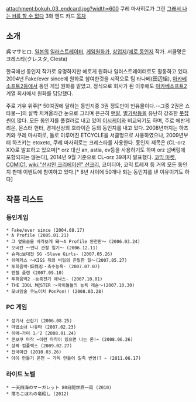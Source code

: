 attachment:bokuh_03_endcard.jpg?width=600
쿠레 마사히로가 그린 [[그래서 나는 H를 할 수 없다]] 3화 엔드 카드
[[목차]]
== 소개 ==
呉マサヒロ. [[일본]]의 [[일러스트레이터]], [[게임원화가]], [[상업지]]/[[에로 동인지]] 작가. 서클명은 크레스타(クレスタ, Clesta)

한국에선 동인지 작가로 유명하지만 에로게 원화나 일러스트레이터로도 활동하고 있다. 2004년 Fake/ever since에 원화로 참여한것을 시작으로 팀 타나베(田辺組), [[아카베소프트2]]등에서 동인 게임 원화를 맡았고, 정식으로 회사가 된 이후에도 [[아카베소프트2]] 계열 회사에서 원화를 담당했다.

주로 거유 위주[* 50여권에 달하는 동인지중 3권 정도만이 빈유물이다.--그중 2권은 쇼타물--]의 살짝 치켜올라간 눈으로 그리며 은근히 [[맨발]], [[발가락]]등을 유난히 강조한 [[풋잡]]씬이 많다. 모든 동인지를 풀컬러로 내고 있어 [[이시케이]]와 비교되기도 하며, 주로 에반게리온, 몬스터 헌터, 경계선상의 호라이즌 등의 동인지를 내고 있다. 2008년까지는 하즈키와 쿠레 마사히로, 둘로 이루어진 ETCYCLE을 서클명으로 사용하였으나, 2009년부터 하즈키는 etcxetc, 쿠레 마사히로는 크레스타를 사용한다. 동인지 제목은 (CL-orz XX)로 발표하고 있으며[* orz 대신 an, astia, ev등을 사용하기도 하며 orz 넘버링에 포함되지는 않는다], 2014년 9월 기준으로 CL-orz 39까지 발표했다. [[코믹 마켓]], [[COMIC1]],  [[wiki:"선샤인 크리에이션" 산크리]], 코미티아, 코믹 트레져 등 거의 모든 동인지 판매 이벤트에 참여하고 있다.[* 8년 사이에 50개나 되는 동인지를 낸 이유이기도 하다]

== 작품 리스트 ==
=== 동인게임 ===
 * Fake/ever since (2004.08.17)
 * A Profile (2005.01.21)
 * 그 옆모습을 바라보게 돼～A Profile 완전판～ (2006.03.24)
 * 오네칸 ～언니 관찰 일기～ (2006.12.11)
 * 슈퍼○보대전 SG -Slave Girls- (2007.05.26)
 * 히메키스 ～KISS 뒤의 비밀의 은밀한 일～(2007.05.27)
 * 투희음박-妖伐忍・촉수능욕- (2007.07.07)
 * 엔젤 플랜 (2007.09.10)
 * 투희음박2 -능촉전기 에낙스- (2007.10.01)
 * THE IDOL M@STER ～아이돌들의 능욕 레슨～(2007.10.30)
 * 모녀임술 쿠노이치 PonPon!! (2008.03.28)
=== PC 게임 ===
 * 성기사 산란기 (2006.08.25) 
 * 마법소녀 나유타 (2007.02.23)
 * 히메∽가미 1／2 (2008.01.24)
 * 콘보쿠 마작 ~이런 마작이 있으면 나는 론!~ (2008.06.26)
 * 살짝 컴플렉스 (2009.02.27)
 * 전국마간 (2010.03.26)
 * 아이 만들기 온천 ~ 가득 만들어 일족 번영!? ~ (2011.06.17)
=== 라이트 노벨 ===
 * 一天四海のマーガレット 80日間世界一周 (2010)
 * 落ちこぼれの竜殺し (2012)
